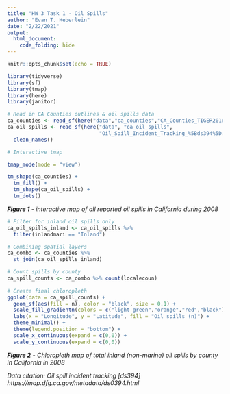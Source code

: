 ```yaml
---
title: "HW 3 Task 1 - Oil Spills"
author: "Evan T. Heberlein"
date: "2/22/2021"
output:   
  html_document:
    code_folding: hide
---
```


```r
knitr::opts_chunk$set(echo = TRUE)

library(tidyverse)
library(sf)
library(tmap)
library(here)
library(janitor)
```

```r
# Read in CA Counties outlines & oil spills data
ca_counties <- read_sf(here("data","ca_counties","CA_Counties_TIGER2016.shp"))
ca_oil_spills <- read_sf(here("data", "ca_oil_spills",
                              "Oil_Spill_Incident_Tracking_%5Bds394%5D.shp")) %>% 
  clean_names()
```

```r
# Interactive tmap

tmap_mode(mode = "view")

tm_shape(ca_counties) +
  tm_fill() +
  tm_shape(ca_oil_spills) +
  tm_dots()
```
***Figure 1** - interactive map of all reported oil spills in California during 2008*

```r
# Filter for inland oil spills only
ca_oil_spills_inland <- ca_oil_spills %>% 
  filter(inlandmari == "Inland")

# Combining spatial layers
ca_combo <- ca_counties %>% 
  st_join(ca_oil_spills_inland)

# Count spills by county
ca_spill_counts <- ca_combo %>% count(localecoun)
  
# Create final chloropleth
ggplot(data = ca_spill_counts) +
  geom_sf(aes(fill = n), color = "black", size = 0.1) +
  scale_fill_gradientn(colors = c("light green","orange","red","black")) +
  labs(x = "Longitude", y = "Latitude", fill = "Oil spills (n)") +
  theme_minimal() +
  theme(legend.position = "bottom") +
  scale_x_continuous(expand = c(0,0)) +
  scale_y_continuous(expand = c(0,0))
```

***Figure 2** - Chloropleth map of total inland (non-marine) oil spills by county in California in 2008*

*Data citation: Oil spill incident tracking [ds394] https://map.dfg.ca.gov/metadata/ds0394.html*